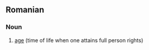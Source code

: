 ==Romanian==

===Noun===
{{infl|ro|noun}}

# [[age]] (time of life when one attains full person rights)

{{tbot entry|Romanian|age|2007|November}}
